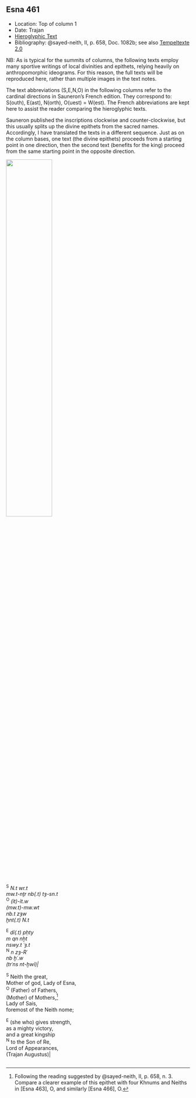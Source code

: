 ## Esna 461 {-}

<style>  
  
  .col2 {  
    columns: 2 320px;         /* number of columns and width in pixels*/  
    -webkit-columns: 2 320px; /* chrome, safari */  
    -moz-columns: 2 320px;    /* firefox */  
    -webkit-column-break-inside: avoid;  
    -page-break-inside: avoid;  
    -break-inside: avoid;  
  }  
  
</style>  

- Location: Top of column 1  
- Date: Trajan
- [Hieroglyphic Text](https://www.ifao.egnet.net/uploads/publications/enligne/Temples-Esna004.pdf#page=131){target="_blank"}  
- Bibliography: @sayed-neith, II, p. 658, Doc. 1082b; see also [Tempeltexte 2.0](http://www.tempeltexte.uni-tuebingen.de/portal/#/text-detail/2826){target="_blank"}  

NB: As is typical for the summits of columns, the following texts employ many sportive writings of local divinities and epithets, relying heavily on anthropomorphic ideograms. For this reason, the full texts will be reproduced here, rather than multiple images in the text notes.  
  
The text abbreviations (S,E,N,O) in the following columns refer to the cardinal directions in Sauneron's French edition. They correspond to: S(outh), E(ast), N(orth),  O(uest) = W(est). The French abbreviations are kept here to assist the reader comparing the hieroglyphic texts.  
  
Sauneron published the inscriptions clockwise and counter-clockwise, but this usually splits up the divine epithets from the sacred names. Accordingly, I have translated the texts in a different sequence. Just as on the column bases, one text (the divine epithets) proceeds from a starting point in one direction, then the second text (benefits for the king) proceed from the same starting point in the opposite direction.  
  
![](./images/461.png){width=50%}  
   
<div class="col2">

^S^ *N.t wr.t*  
*mw.t-nṯr nb(.t) tȝ-sn.t*  
^O^ *(ỉt)-ỉt.w*  
*(mw.t)-mw.wt*  
*nb.t zȝw *  
*ḫnt(.t) N.t*   
   
^E^ *dỉ(.t) pḥty*    
*m qn nḫt*  
*nswy.t ʿȝ.t*  
^N^ *n zȝ-Rʿ*  
*nb ḫʿ.w*  
*(trʿns nt-ḫwỉ)|*  
   
^S^ Neith the great,    
Mother of god, Lady of Esna,  
^O^ (Father) of Fathers,  
(Mother) of Mothers,[^fn-461-1]  
Lady of Sais,    
foremost of the Neith nome;   
  
^E^ (she who) gives strength,     
as a mighty victory,  
and a great kingship  
^N^ to the Son of Re,  
Lord of Appearances,  
(Trajan Augustus)|  
  
</div>

[^fn-461-1]: Following the reading suggested by @sayed-neith, II, p. 658, n. 3. Compare a clearer example of this epithet with four Khnums and Neiths in [Esna 463], O, and similarly [Esna 466], O. 